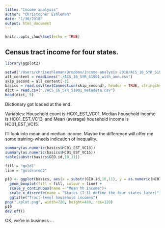 ```yaml
---
title: "Income analysis"
author: "Christopher Eshleman"
date: "1/30/2018"
output: html_document
---
```


```r
knitr::opts_chunk$set(echo = TRUE)
```

## Census tract income for four states. 
```r
library(ggplot2) 

setwd("/Users/chriseshleman/Dropbox/Income analysis 2018/ACS_16_5YR_S1901") 
all_content = readLines("./ACS_16_5YR_S1901_with_ann.csv") 
skip_second = all_content[-2]
basics = read.csv(textConnection(skip_second), header = TRUE, stringsAsFactors = FALSE)
dict = read.csv("./ACS_16_5YR_S1901_metadata.csv")
head(dict, 5) 
```

Dictionary got loaded at the end. 

Variables: 
Household count is HC01_EST_VC01, 
Median household income is HC01_EST_VC13, and 
Mean (average) household income is HC01_EST_VC15. 

I'll look into mean and median income. Maybe the difference will offer me some training-wheels indication of inequality. 
```r
summary(as.numeric(basics$HC01_EST_VC13)) 
summary(as.numeric(basics$HC01_EST_VC15)) 
table(substr(basics$GEO.id,10,11)) 

```

```r
fill = "gold1"
line = "goldenrod2"

p10 <- ggplot(basics, aes(x = substr(GEO.id,10,11), y = as.numeric(HC01_EST_VC15))) +
  geom_boxplot(fill = fill, colour = line) +
  scale_y_continuous(name = "Mean hh income")+
  scale_x_discrete(name = "States (I'll define the four states later)") +
  ggtitle("Tract-level household incomes") 
png("./plot.png", width=720, height=480, res=120) 
p10 
dev.off()

```
OK, we're in business ... 
